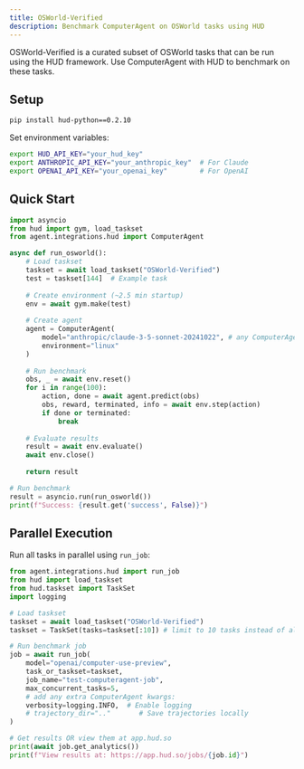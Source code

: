 ```yaml
---
title: OSWorld-Verified
description: Benchmark ComputerAgent on OSWorld tasks using HUD
---
```


OSWorld-Verified is a curated subset of OSWorld tasks that can be run using the HUD framework. Use ComputerAgent with HUD to benchmark on these tasks.

## Setup

```bash
pip install hud-python==0.2.10
```

Set environment variables:
```bash
export HUD_API_KEY="your_hud_key"
export ANTHROPIC_API_KEY="your_anthropic_key"  # For Claude
export OPENAI_API_KEY="your_openai_key"        # For OpenAI
```

## Quick Start

```python
import asyncio
from hud import gym, load_taskset
from agent.integrations.hud import ComputerAgent

async def run_osworld():
    # Load taskset
    taskset = await load_taskset("OSWorld-Verified")
    test = taskset[144]  # Example task
    
    # Create environment (~2.5 min startup)
    env = await gym.make(test)
    
    # Create agent
    agent = ComputerAgent(
        model="anthropic/claude-3-5-sonnet-20241022", # any ComputerAgent model string
        environment="linux"
    )
    
    # Run benchmark
    obs, _ = await env.reset()
    for i in range(100):
        action, done = await agent.predict(obs)
        obs, reward, terminated, info = await env.step(action)
        if done or terminated:
            break
    
    # Evaluate results
    result = await env.evaluate()
    await env.close()
    
    return result

# Run benchmark
result = asyncio.run(run_osworld())
print(f"Success: {result.get('success', False)}")
```

## Parallel Execution

Run all tasks in parallel using `run_job`:

```python
from agent.integrations.hud import run_job
from hud import load_taskset
from hud.taskset import TaskSet
import logging

# Load taskset
taskset = await load_taskset("OSWorld-Verified")
taskset = TaskSet(tasks=taskset[:10]) # limit to 10 tasks instead of all 370

# Run benchmark job
job = await run_job(
    model="openai/computer-use-preview",
    task_or_taskset=taskset,
    job_name="test-computeragent-job",
    max_concurrent_tasks=5,
    # add any extra ComputerAgent kwargs:
    verbosity=logging.INFO,  # Enable logging
    # trajectory_dir=".."       # Save trajectories locally
)

# Get results OR view them at app.hud.so
print(await job.get_analytics())
print(f"View results at: https://app.hud.so/jobs/{job.id}")
```